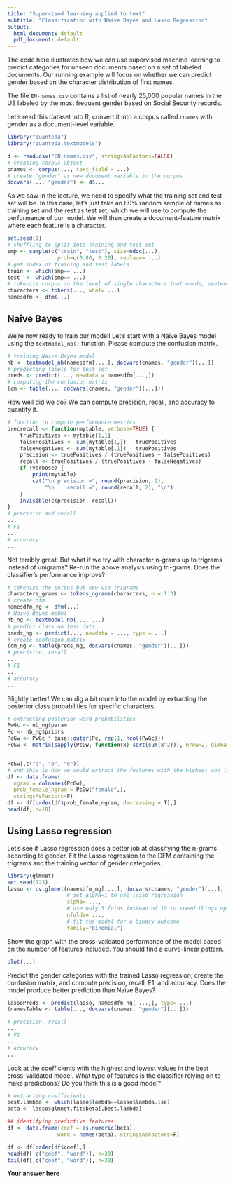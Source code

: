 ```yaml
---
title: "Supervised learning applied to text"
subtitle: "Classification with Naive Bayes and Lasso Regression"
output:
  html_document: default
  pdf_document: default
---
```



The code here illustrates how we can use supervised machine learning to predict categories for unseen documents based on a set of labeled documents. Our running example will focus on whether we can predict gender based on the character distribution of first names.

The file `EN-names.csv` contains a list of nearly 25,000 popular names in the US labeled by the most frequent gender based on Social Security records.

Let's read this dataset into R, convert it into a corpus called `cnames` with gender as a document-level variable.

```r
library("quanteda")
library("quanteda.textmodels")

d <- read.csv("EN-names.csv", stringsAsFactors=FALSE)
# creating corpus object
cnames <- corpus(..., text_field = ...)
# create "gender" as new document variable in the corpus
docvars(..., "gender") <- d$...
```

As we saw in the lecture, we need to specify what the training set and test set will be. In this case, let's just take an 80% random sample of names as training set and the rest as test set, which we will use to compute the performance of our model. We will then create a document-feature matrix where each feature is a character.

```r
set.seed(1)
# shuffling to split into training and test set
smp <- sample(c("train", "test"), size=ndoc(...), 
                prob=c(0.80, 0.20), replace= ...)
# get index of training and test labels
train <- which(smp== ...)
test  <- which(smp== ...)
# tokenize corpus on the level of single characters (not words, sentences, etc)
characters <- tokens(..., what= ...)
namesdfm <- dfm(...) 
```

## Naive Bayes

We're now ready to train our model! Let's start with a Naive Bayes model using the `textmodel_nb()` function. Please compute the confusion matrix.

```r
# training Naive Bayes model
nb <- textmodel_nb(namesdfm[...,], docvars(cnames, "gender")[...])
# predicting labels for test set
preds <- predict(..., newdata = namesdfm[...,])
# computing the confusion matrix
(cm <- table(..., docvars(cnames, "gender")[...]))
```

How well did we do? We can compute precision, recall, and accuracy to quantify it.

```r
# function to compute performance metrics
precrecall <- function(mytable, verbose=TRUE) {
    truePositives <- mytable[1,1]
    falsePositives <- sum(mytable[1,]) - truePositives
    falseNegatives <- sum(mytable[,1]) - truePositives
    precision <- truePositives / (truePositives + falsePositives)
    recall <- truePositives / (truePositives + falseNegatives)
    if (verbose) {
        print(mytable)
        cat("\n precision =", round(precision, 2), 
            "\n    recall =", round(recall, 2), "\n")
    }
    invisible(c(precision, recall))
}
# precision and recall
...
# F1
...
# accuracy
...
```

Not terribly great. But what if we try with character n-grams up to trigrams instead of unigrams? Re-run the above analysis using tri-grams. Does the classifier's performance improve?

```r
# tokenize the corpus but now use trigrams
characters_grams <- tokens_ngrams(characters, n = 1:3)
# create dfm
namesdfm_ng <- dfm(...)
# Naive Bayes model
nb_ng <- textmodel_nb(..., ...)
# predict class on test data
preds_ng <- predict(..., newdata = ..., type = ...)
# create confusion matrix
(cm_ng <- table(preds_ng, docvars(cnames, "gender")[...]))
# precision, recall
...
# F1
...
# accuracy
...
```

Slightly better! We can dig a bit more into the model by extracting the posterior class probabilities for specific characters.


```r
# extracting posterior word probabilities
PwGc <- nb_ng$param
Pc <- nb_ng$priors
PcGw <- PwGc * base::outer(Pc, rep(1, ncol(PwGc)))
PcGw <- matrix(sapply(PcGw, function(x) sqrt(sum(x^2))), nrow=2, dimnames = dimnames(PwGc))


PcGw[,c("a", "o", "e")]
# and this is how we would extract the features with the highest and lowest posterior class probabilities
df <- data.frame(
  ngram = colnames(PcGw),
  prob_female_ngram = PcGw["female",],
  stringsAsFactors=F)
df <- df[order(df$prob_female_ngram, decreasing = T),]
head(df, n=10)

```


## Using Lasso regression

Let's see if Lasso regression does a better job at classifying the n-grams according to gender. Fit the Lasso regression to the DFM containing the trigrams and the training vector of gender categories.

```r
library(glmnet)
set.seed(123)
lasso <- cv.glmnet(namesdfm_ng[...,], docvars(cnames, "gender")[...], 
                   # set alpha=1 to use lasso regression
                   alpha= ..., 
                   # use only 5 folds instead of 10 to speed things up
                   nfolds= ...,
                   # fit the model for a binary outcome
                   family="binomial")
```
Show the graph with the cross-validated performance of the model based on the number of features included. You should find a curve-linear pattern.

```r
plot(...)
```

Predict the gender categories with the trained Lasso regression, create the confusion matrix, and compute precision, recall, F1, and accuracy. Does the model produce better prediction than Naive Bayes? 

```r
lassoPreds <- predict(lasso, namesdfm_ng[ ...,], type= ...)
(namesTable <- table(..., docvars(cnames, "gender")[...]))

# precision, recall
...
# F1
...
# accuracy
...
```

Look at the coefficients with the highest and lowest values in the best cross-validated model. What type of features is the classifier relying on to make predictions? Do you think this is a good model?

```r

# extracting coefficients
best.lambda <- which(lasso$lambda==lasso$lambda.1se)
beta <- lasso$glmnet.fit$beta[,best.lambda]

## identifying predictive features
df <- data.frame(coef = as.numeric(beta),
                word = names(beta), stringsAsFactors=F)

df <- df[order(df$coef),]
head(df[,c("coef", "word")], n=30)
tail(df[,c("coef", "word")], n=30)
```

**Your answer here**

>
